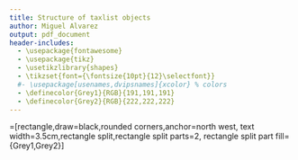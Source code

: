 ```yaml
---
title: Structure of taxlist objects
author: Miguel Alvarez
output: pdf_document
header-includes:
  - \usepackage{fontawesome}
  - \usepackage{tikz}
  - \usetikzlibrary{shapes}
  - \tikzset{font={\fontsize{10pt}{12}\selectfont}}
  #- \usepackage[usenames,dvipsnames]{xcolor} % colors
  - \definecolor{Grey1}{RGB}{191,191,191}
  - \definecolor{Grey2}{RGB}{222,222,222}
---
```


\tikzstyle{table}=[rectangle,draw=black,rounded corners,anchor=north west,
text width=3.5cm,rectangle split,rectangle split parts=2,
rectangle split part fill={Grey1,Grey2}]

\begin{tikzpicture}
    % Rectangles
    \node[table](taxonNames){
        \textbf{taxonNames}
        \nodepart{second}TaxonConceptID
        \newline TaxonUsageID \faKey
        \newline TaxonName
        \newline AuthorName
        \newline \ldots   
    };
    \node[table](taxonRelations) at ([xshift=1.5cm]taxonNames.north east){
        \textbf{taxonRelations}
        \nodepart{second}TaxonConceptID \faKey
        \newline AcceptedName
        \newline Basionym
        \newline Parent
        \newline Level
        \newline ViewID
        \newline \ldots
    };
    \node[table](taxonTraits) at ([xshift=1.5cm]taxonRelations.north east){
        \textbf{taxonTraits}
        \nodepart{second}TaxonConceptID \faKey
        \newline \ldots
    };
    \node[table](taxonViews) at ([yshift=-1cm]taxonTraits.south west){
        \textbf{taxonViews}
        \nodepart{second}ViewID \faKey
        \newline \ldots
    };
    % Arrows
    \draw([yshift=-0.7cm]taxonNames.north east)--
    ([yshift=-0.7cm]taxonRelations.north west);
    \draw([yshift=-1.2cm]taxonNames.north east)--
    ([yshift=-1.2cm]taxonRelations.north west);
    \draw([yshift=-0.7cm]taxonRelations.north east)--
    ([yshift=-0.7cm]taxonTraits.north west);
    % Auxiliar nodes and break line
    \node(ctrl5) at ([xshift=0.12cm,yshift=-1.4cm]taxonNames.north east);
    \node(ctrl6) at ([xshift=0.9cm,yshift=-1.4cm]taxonNames.north east);
    \node(ctrl7) at ([xshift=0.9cm,yshift=-1.72cm]taxonNames.north east);
    \node(ctrl8) at ([xshift=1.38cm,yshift=-1.72cm]taxonNames.north east);
        \draw(ctrl5.north west)--(ctrl6.north west)--(ctrl7.north west)--
        (ctrl8.north east);
    \node(ctrl9) at ([xshift=0.12cm,yshift=-0.9cm]taxonRelations.north east);
    \node(ctrl10) at ([xshift=0.5cm,yshift=-0.9cm]taxonRelations.north east);
    \node(ctrl11) at ([xshift=0.5cm,yshift=-2.2cm]taxonRelations.north east);
    \node(ctrl12) at ([xshift=0.12cm,yshift=-2.2cm]taxonRelations.north east);
        \draw(ctrl9.north west)--(ctrl10.north west)--(ctrl11.north west)--
        (ctrl12.north west);  
    \node(ctrl1) at ([xshift=0.12cm,yshift=-3.04cm]taxonRelations.north east);
    \node(ctrl2) at ([xshift=0.7cm,yshift=-3.04cm]taxonRelations.north east);
    \node(ctrl3) at ([xshift=0.7cm,yshift=-3.32cm]taxonRelations.north east);
    \node(ctrl4) at ([xshift=1.38cm,yshift=-3.32cm]taxonRelations.north east);
        \draw(ctrl1.north west)--(ctrl2.north west)--(ctrl3.north west)--
        (ctrl4.north east);
    % Names of arrows
    \node at([xshift=0.75cm,yshift=-0.5cm]taxonNames.north east){n:1};
    \node at([xshift=0.75cm,yshift=-0.95cm]taxonNames.north east){1:1};
    \node at([xshift=0.75cm,yshift=-1.9cm]taxonNames.north east){1:1};
    \node at([xshift=0.75cm,yshift=-0.5cm]taxonRelations.north east){1:1};
    \node at([xshift=0.75cm,yshift=-1.4cm]taxonRelations.north east){1:n};
    \node at([xshift=0.9cm,yshift=-2.9cm]taxonRelations.north east){n:1};
\end{tikzpicture}
